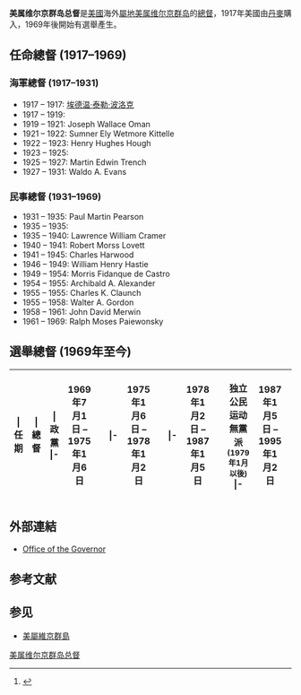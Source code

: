 '''美属维尔京群岛总督'''是[[美國|美國]]海外[[屬地|屬地]][[美属维尔京群岛|美属维尔京群岛]]的[[總督|總督]]，1917年美國由[[丹麥|丹麥]]購入，1969年後開始有選舉產生。

==任命總督 (1917–1969)==
===海軍總督 (1917–1931)===
*1917 – 1917: [[埃德温·泰勒·波洛克|埃德温·泰勒·波洛克]]
*1917 – 1919: {{link-en|詹姆斯·哈里森·奥利弗|James Harrison Oliver}}
*1919 – 1921: Joseph Wallace Oman
*1921 – 1922: Sumner Ely Wetmore Kittelle
*1922 – 1923: Henry Hughes Hough
*1923 – 1925: {{link-en|菲利普·威廉姆斯|Philip Williams (United States Navy)}}
*1925 – 1927: Martin Edwin Trench
*1927 – 1931: Waldo A. Evans

===民事總督 (1931–1969)===
*1931 – 1935: Paul Martin Pearson
*1935 – 1935: {{link-en|羅伯特·赫里克|Robert Herrick (novelist)}}
*1935 – 1940: Lawrence William Cramer
*1940 – 1941: Robert Morss Lovett
*1941 – 1945: Charles Harwood
*1946 – 1949: William Henry Hastie
*1949 – 1954: Morris Fidanque de Castro
*1954 – 1955: Archibald A. Alexander
*1955 – 1955: Charles K. Claunch
*1955 – 1958: Walter A. Gordon
*1958 – 1961: John David Merwin
*1961 – 1969: Ralph Moses Paiewonsky

==選舉總督 (1969年至今)==
{| class="wikitable"
! |任期
! |總督
! |政黨
|- {{Party shading/Republican}}
|1969年7月1日 – 1975年1月6日
|{{link-en|梅尔文·赫伯特·埃文斯|Melvin H. Evans}}
|{{link-en|維京群島共和黨|Republican Party of the Virgin Islands}}
|- {{Party shading/Independence}}             
|1975年1月6日 – 1978年1月2日
|{{link-en|西里爾·艾曼纽·金|Cyril E. King}}
|{{link-en|独立公民运动|Independent Citizens Movement}}
|- {{Party shading/Independence}}                               
|1978年1月2日 – 1987年1月5日
|{{link-en|胡安·弗朗西斯科·路易斯|Juan Francisco Luis}}
|独立公民运动<br>無黨派<br><small>(1979年1月以後)</small>
|- {{Party shading/Democratic}}
|1987年1月5日 – 1995年1月2日
|{{link-en|亞歷山大·安东尼·法雷利|Alexander A. Farrelly}}
|{{link-en|維京群島民主黨|Democratic Party of the Virgin Islands}}
|- {{Party shading/Independent}}
|1995年1月2日 – 1999年1月4日
|{{link-en|羅伊·莱斯特·施奈德|Roy L. Schneider}}
|無黨派<ref name=insular>{{cite news|first=|last=|title=A Report on the State of the Islands 1997: Chapter 5 Virgin Islands|url=http://www.interior.gov/oia/StateIsland/chapter5.html|work=[[United_States_Department_of_the_Interior|United States Department of the Interior]] Office of Insular Affairs|publisher=|year=1997|accessdate=2010-08-25|deadurl=yes|archiveurl=https://web.archive.org/web/20110721043229/http://www.interior.gov/oia/StateIsland/chapter5.html|archivedate=2011-07-21}}</ref>
|- {{Party shading/Democratic}} 
|1999年1月4日 – 2007年1月1日 
|{{link-en|查爾斯·韋斯萊·特恩布尔|Charles Wesley Turnbull}}
|民主黨
|- {{Party shading/Democratic}}
|2007年1月1日 – 2015年1月5日
|{{link-en|約翰·德容|John de Jongh}}
|民主黨
|- {{Party shading/Independent}}
|2015年1月5日 – 
|{{link-en|肯尼斯·马普|Kenneth Mapp}}
|無黨派
|}

==外部連結==
*[https://web.archive.org/web/20150216044116/http://www.governordejongh.com/ Office of the Governor]

==参考文献==
{{reflist}}
==参见==
*[[美屬維京群島|美屬維京群島]]

{{US Chief Executives}}
{{美洲政府首脑}}
[[Category:美属维尔京群岛总督|]]